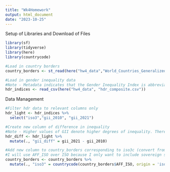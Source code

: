 ```yaml
---
title: "Wk4Homework"
output: html_document
date: "2023-10-25"
---
```


Setup of Libraries and Download of Files
```r

library(sf)
library(tidyverse)
library(here)
library(countrycode)

#Load in country borders
country_borders <- st_read(here("hw4_data","World_Countries_Generalized","World_Countries_Generalized.shp"))

#Load in gender inequality data
#Note - Metadata indicates that the Gender Inequality Index is abbreviated 'GII', distinct from the Gender Development Index (GDI)
hdr_indices <- read_csv(here("hw4_data", "hdr_composite.csv"))

```

Data Management
```r

#Filter hdr data to relevant columns only
hdr_light <- hdr_indices %>%
  select("iso3","gii_2010", "gii_2021")

#Create new column of difference in inequality
#Note - Higher values of GII denote higher degrees of inequality. Therefore, negative values in the difference column imply improvements to gender inequality in corresponding countries
hdr_diff <- hdr_light %>%
  mutate(., "gii_diff" = gii_2021 - gii_2010)

#Add new column to country_borders corresponding to iso3c (convert from iso2c)
#I will use AFF_ISO over ISO because I only want to include sovereign states and not overseas territories like Aruba or American Samoa
country_borders <- country_borders %>%
  mutate(., "iso3" = countrycode(country_borders$AFF_ISO, origin = 'iso2c', destination = 'iso3c'))

```


